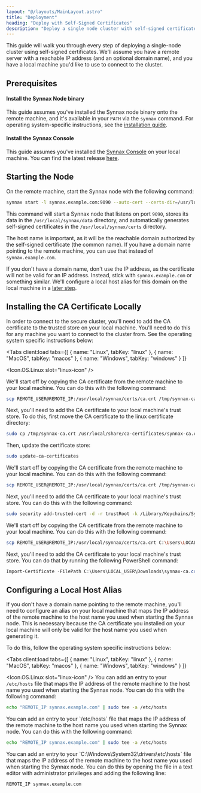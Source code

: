 ```yaml
---
layout: "@/layouts/MainLayout.astro"
title: "Deployment"
heading: "Deploy with Self-Signed Certificates"
description: "Deploy a single node cluster with self-signed certificates."
---
```


This guide will walk you through every step of deploying a single-node cluster using 
self-signed certificates. We'll assume you have a remote server with a reachable IP 
address (and an optional domain name), and you have a local machine you'd like to use to 
connect to the cluster.

## Prerequisites

#### Install the Synnax Node binary

This guide assumes you've installed the Synnax node binary onto the remote machine, and 
it's available in your `PATH` via the `synnax` command. For operating system-specific 
instructions, see the [installation guide](/components/cluster/installation).

#### Install the Synnax Console

This guide assumes you've installed the [Synnax Console](/components/console/get-started) 
on your local machine. You can find the latest release [here](/components/console/get-started).

## Starting the Node

On the remote machine, start the Synnax node with the following command:

```bash
synnax start -l synnax.example.com:9090 --auto-cert --certs-dir=/usr/local/synnax/certs -d /usr/local/synnax/data
```

This command will start a Synnax node that listens on port `9090`, stores
its data in the `/usr/local/synnax/data` directory, and automatically generates self-signed
certificates in the `/usr/local/synnax/certs` directory.

The host name is important, as it will be the reachable domain authorized by the self-signed
certificate (the common name). If you have a domain name pointing to the remote machine, 
you can use that instead of `synnax.example.com`. 

If you don't have a domain name, don't use the IP address, as the certificate will not 
be valid for an IP address. Instead, stick with `synnax.example.com` or something similar. 
We'll configure a local host alias for this domain on the local machine in a [later step](#configuring-a-local-host-alias).

## Installing the CA Certificate Locally

In order to connect to the secure cluster, you'll need to add the CA certificate to the
trusted store on your local machine. You'll need to do this for any machine you want to
connect to the cluster from. See the operating system specific instructions below:

<Tabs
    client:load
    tabs={[
        { name: "Linux", tabKey: "linux" },
        { name: "MacOS", tabKey: "macos" },
        { name: "Windows", tabKey: "windows" }
    ]}
>
<Icon.OS.Linux slot="linux-icon" />
<Fragment slot="linux">

We'll start off by copying the CA certificate from the remote machine to your local machine.
You can do this with the following command:

```bash
scp REMOTE_USER@REMOTE_IP:/usr/local/synnax/certs/ca.crt /tmp/synnax-ca.crt
```

Next, you'll need to add the CA certificate to your local machine's trust store. To do this,
first move the CA certificate to the linux certificate directory:

```bash
sudo cp /tmp/synnax-ca.crt /usr/local/share/ca-certificates/synnax-ca.crt
```

Then, update the certificate store:

```bash
sudo update-ca-certificates
```

</Fragment>
<Icon.OS.MacOS slot="macos-icon" />
<Fragment slot="macos">

We'll start off by copying the CA certificate from the remote machine to your local machine.
You can do this with the following command:

```bash
scp REMOTE_USER@REMOTE_IP:/usr/local/synnax/certs/ca.crt /tmp/synnax-ca.crt
```

Next, you'll need to add the CA certificate to your local machine's trust store. You can do
this with the following command:

```bash
sudo security add-trusted-cert -d -r trustRoot -k /Library/Keychains/System.keychain /tmp/synnax-ca.crt
```

</Fragment>
<Icon.OS.Windows slot="windows-icon" />
<Fragment slot="windows">

We'll start off by copying the CA certificate from the remote machine to your local machine.
You can do this with the following command:

```bash
scp REMOTE_USER@REMOTE_IP:/usr/local/synnax/certs/ca.crt C:\Users\LOCAL_USER\Downloads\synnax-ca.crt
```

Next, you'll need to add the CA certificate to your local machine's trust store. You can
do that by running the following PowerShell command:

```powershell
Import-Certificate -FilePath C:\Users\LOCAL_USER\Downloads\synnax-ca.crt -CertStoreLocation Cert:\LocalMachine\Root
```

</Fragment>
</Tabs>

## Configuring a Local Host Alias

If you don't have a domain name pointing to the remote machine, you'll need to configure
an alias on your local machine that maps the IP address of the remote machine to the
host name you used when starting the Synnax node. This is necessary because the CA
certificate you installed on your local machine will only be valid for the host name
you used when generating it.

To do this, follow the operating system specific instructions below:

<Tabs
    client:load
    tabs={[
        { name: "Linux", tabKey: "linux" },
        { name: "MacOS", tabKey: "macos" },
        { name: "Windows", tabKey: "windows" }
    ]}
>
<Icon.OS.Linux slot="linux-icon" />
<Fragment slot="linux">
You can add an entry to your `/etc/hosts` file that maps the IP address of the remote
machine to the host name you used when starting the Synnax node. You can do this with the
following command:

```bash
echo "REMOTE_IP synnax.example.com" | sudo tee -a /etc/hosts
```

</Fragment>
<Icon.OS.MacOS slot="macos-icon" />
<Fragment slot="macos">
You can add an entry to your `/etc/hosts` file that maps the IP address of the remote
machine to the host name you used when starting the Synnax node. You can do this with the
following command:

```bash
echo "REMOTE_IP synnax.example.com" | sudo tee -a /etc/hosts
```
</Fragment>
<Icon.OS.Windows slot="windows-icon" />
<Fragment slot="windows">
You can add an entry to your `C:\Windows\System32\drivers\etc\hosts` file that maps the
IP address of the remote machine to the host name you used when starting the Synnax node.
You can do this by opening the file in a text editor with administrator privileges and
adding the following line:

```
REMOTE_IP synnax.example.com
```
</Fragment>
</Tabs>



